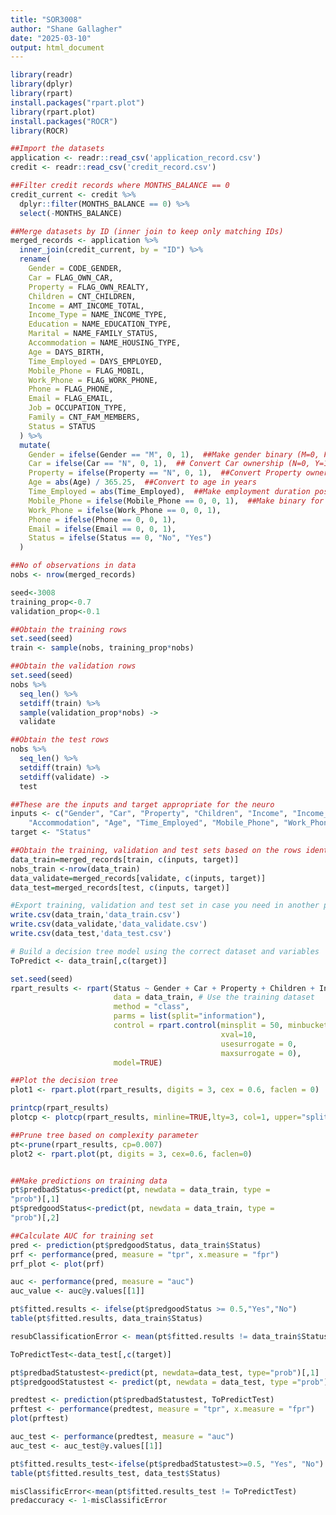 ---
title: "SOR3008"
author: "Shane Gallagher"
date: "2025-03-10"
output: html_document
---

```{r}
library(readr)  
library(dplyr)
library(rpart)
install.packages("rpart.plot")
library(rpart.plot)
install.packages("ROCR")
library(ROCR)
```


```{r}
##Import the datasets
application <- readr::read_csv('application_record.csv')
credit <- readr::read_csv('credit_record.csv')

##Filter credit records where MONTHS_BALANCE == 0
credit_current <- credit %>%
  dplyr::filter(MONTHS_BALANCE == 0) %>%
  select(-MONTHS_BALANCE) 

##Merge datasets by ID (inner join to keep only matching IDs)
merged_records <- application %>%
  inner_join(credit_current, by = "ID") %>%
  rename(
    Gender = CODE_GENDER,
    Car = FLAG_OWN_CAR,
    Property = FLAG_OWN_REALTY,
    Children = CNT_CHILDREN, 
    Income = AMT_INCOME_TOTAL,
    Income_Type = NAME_INCOME_TYPE,
    Education = NAME_EDUCATION_TYPE,
    Marital = NAME_FAMILY_STATUS,
    Accommodation = NAME_HOUSING_TYPE, 
    Age = DAYS_BIRTH,
    Time_Employed = DAYS_EMPLOYED,
    Mobile_Phone = FLAG_MOBIL,
    Work_Phone = FLAG_WORK_PHONE, 
    Phone = FLAG_PHONE,
    Email = FLAG_EMAIL,
    Job = OCCUPATION_TYPE, 
    Family = CNT_FAM_MEMBERS, 
    Status = STATUS
  ) %>%
  mutate(
    Gender = ifelse(Gender == "M", 0, 1),  ##Make gender binary (M=0, F=1)
    Car = ifelse(Car == "N", 0, 1),  ## Convert Car ownership (N=0, Y=1)
    Property = ifelse(Property == "N", 0, 1),  ##Convert Property ownership (N=0, Y=1)
    Age = abs(Age) / 365.25,  ##Convert to age in years
    Time_Employed = abs(Time_Employed),  ##Make employment duration positive
    Mobile_Phone = ifelse(Mobile_Phone == 0, 0, 1),  ##Make binary for the rest (N=0) (Y=1)
    Work_Phone = ifelse(Work_Phone == 0, 0, 1), 
    Phone = ifelse(Phone == 0, 0, 1),  
    Email = ifelse(Email == 0, 0, 1),
    Status = ifelse(Status == 0, "No", "Yes")
  )
```

```{r}
##No of observations in data
nobs <- nrow(merged_records)

seed<-3008
training_prop<-0.7
validation_prop<-0.1

##Obtain the training rows
set.seed(seed)
train <- sample(nobs, training_prop*nobs)

##Obtain the validation rows
set.seed(seed)
nobs %>%
  seq_len() %>%
  setdiff(train) %>%
  sample(validation_prop*nobs) ->
  validate

##Obtain the test rows
nobs %>%
  seq_len() %>%
  setdiff(train) %>%
  setdiff(validate) ->
  test

##These are the inputs and target appropriate for the neuro
inputs <- c("Gender", "Car", "Property", "Children", "Income", "Income_Type", "Education", "Marital",
    "Accommodation", "Age", "Time_Employed", "Mobile_Phone", "Work_Phone", "Phone", "Email", "Job", "Family")
target <- "Status"

##Obtain the training, validation and test sets based on the rows identified by train/validate/test
data_train=merged_records[train, c(inputs, target)]
nobs_train <-nrow(data_train)
data_validate=merged_records[validate, c(inputs, target)]
data_test=merged_records[test, c(inputs, target)]

#Export training, validation and test set in case you need in another program e.g. SAS
write.csv(data_train,'data_train.csv')
write.csv(data_validate,'data_validate.csv')
write.csv(data_test,'data_test.csv')

```

```{r}
# Build a decision tree model using the correct dataset and variables
ToPredict <- data_train[,c(target)]

set.seed(seed)
rpart_results <- rpart(Status ~ Gender + Car + Property + Children + Income + Income_Type + Education + Marital + Accommodation + Age + Time_Employed + Mobile_Phone + Work_Phone + Phone + Email + Job + Family,
                       data = data_train, # Use the training dataset
                       method = "class",
                       parms = list(split="information"),
                       control = rpart.control(minsplit = 50, minbucket=10, cp = 0,
                                               xval=10,
                                               usesurrogate = 0,
                                               maxsurrogate = 0),
                       model=TRUE)

##Plot the decision tree
plot1 <- rpart.plot(rpart_results, digits = 3, cex = 0.6, faclen = 0)

printcp(rpart_results)
plotcp <- plotcp(rpart_results, minline=TRUE,lty=3, col=1, upper="splits")

##Prune tree based on complexity parameter
pt<-prune(rpart_results, cp=0.007)
plot2 <- rpart.plot(pt, digits = 3, cex=0.6, faclen=0)


##Make predictions on training data
pt$predbadStatus<-predict(pt, newdata = data_train, type =
"prob")[,1]
pt$predgoodStatus<-predict(pt, newdata = data_train, type =
"prob")[,2]

##Calculate AUC for training set
pred <- prediction(pt$predgoodStatus, data_train$Status)
prf <- performance(pred, measure = "tpr", x.measure = "fpr")
prf_plot <- plot(prf)

auc <- performance(pred, measure = "auc")
auc_value <- auc@y.values[[1]]

pt$fitted.results <- ifelse(pt$predgoodStatus >= 0.5,"Yes","No")
table(pt$fitted.results, data_train$Status)

resubClassificationError <- mean(pt$fitted.results != data_train$Status)
```

```{r}

ToPredictTest<-data_test[,c(target)]

pt$predbadStatustest<-predict(pt, newdata=data_test, type="prob")[,1]
pt$predgoodStatustest <- predict(pt, newdata = data_test, type ="prob")[,2]

predtest <- prediction(pt$predbadStatustest, ToPredictTest)
prftest <- performance(predtest, measure = "tpr", x.measure = "fpr")
plot(prftest)

auc_test <- performance(predtest, measure = "auc")
auc_test <- auc_test@y.values[[1]]

pt$fitted.results_test<-ifelse(pt$predbadStatustest>=0.5, "Yes", "No")
table(pt$fitted.results_test, data_test$Status)

misClassificError<-mean(pt$fitted.results_test != ToPredictTest)
predaccuracy <- 1-misClassificError
```